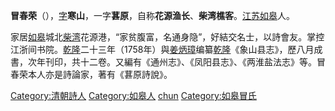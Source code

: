 {{Unreferenced|time=2020-10-22T01:00:55+00:00}}
'''冒春荣'''（{{bd|1702年||1760年||}}），[[表字|字]]'''寒山'''，一字'''葚原'''，自称'''花源渔长'''、'''柴湾樵客'''。[[江苏|江苏]][[如皋|如皋]]人。

家居[[如皋|如皋]]城北[[柴湾|柴湾]]花源港，“家贫腹富，名通身隐”，好結交名士，以詩會友。掌控江浙间书院。[[乾隆|乾隆]]二十三年（1758年）與[[姜炳璋|姜炳璋]]编纂[[乾隆|乾隆]]《象山县志》，歷八月成書，次年刊印，共十二卷。又編有《通州志》、《凤阳县志》、《两淮盐法志》等。冒春荣本人亦是詩論家，著有《葚原詩說》。

{{DEFAULTSORT:mao chunrong}}
[[Category:清朝詩人|Category:清朝詩人]]
[[Category:如皋人|Category:如皋人]]
[[Category:冒姓|chun]]
[[Category:如皋冒氏|Category:如皋冒氏]]
{{清朝人物小作品}}